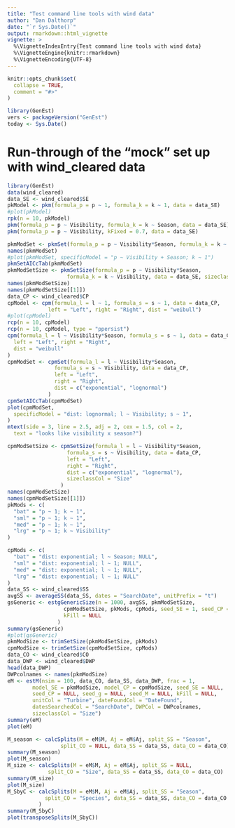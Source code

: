 ```yaml
---
title: "Test command line tools with wind data"
author: "Dan Dalthorp"
date: "`r Sys.Date()`"
output: rmarkdown::html_vignette
vignette: >
  %\VignetteIndexEntry{Test command line tools with wind data}
  %\VignetteEngine{knitr::rmarkdown}
  %\VignetteEncoding{UTF-8}
---
```


```r
knitr::opts_chunk$set(
  collapse = TRUE,
  comment = "#>"
)
```

```r
library(GenEst)
vers <- packageVersion("GenEst")
today <- Sys.Date()
```
# Run-through of the "mock" set up with wind_cleared data

```r
library(GenEst)
data(wind_cleared)
data_SE <- wind_cleared$SE
pkModel <- pkm(formula_p = p ~ 1, formula_k = k ~ 1, data = data_SE)
#plot(pkModel)
rpk(n = 10, pkModel)
pkm(formula_p = p ~ Visibility, formula_k = k ~ Season, data = data_SE)
pkm(formula_p = p ~ Visibility, kFixed = 0.7, data = data_SE)

pkmModSet <- pkmSet(formula_p = p ~ Visibility*Season, formula_k = k ~ Visibility, data = data_SE)
names(pkmModSet)
#plot(pkmModSet, specificModel = "p ~ Visibility + Season; k ~ 1")
pkmSetAICcTab(pkmModSet)
pkmModSetSize <- pkmSetSize(formula_p = p ~ Visibility*Season,
                   formula_k = k ~ Visibility, data = data_SE, sizeclassCol = "Size")
names(pkmModSetSize)
names(pkmModSetSize[[1]])
data_CP <- wind_cleared$CP
cpModel <- cpm(formula_l = l ~ 1, formula_s = s ~ 1, data = data_CP,
             left = "Left", right = "Right", dist = "weibull")
#plot(cpModel)
rcp(n = 10, cpModel)
rcp(n = 10, cpModel, type = "ppersist")
cpm(formula_l = l ~ Visibility*Season, formula_s = s ~ 1, data = data_CP,
  left = "Left", right = "Right",
  dist = "weibull"
)
cpmModSet <- cpmSet(formula_l = l ~ Visibility*Season,
               formula_s = s ~ Visibility, data = data_CP,
               left = "Left",
               right = "Right",
               dist = c("exponential", "lognormal")
             )
cpmSetAICcTab(cpmModSet)
plot(cpmModSet,
  specificModel = "dist: lognormal; l ~ Visibility; s ~ 1",
)
mtext(side = 3, line = 2.5, adj = 2, cex = 1.5, col = 2,
  text = "looks like visibility x season?")

cpmModSetSize <- cpmSetSize(formula_l = l ~ Visibility*Season,
                   formula_s = s ~ Visibility, data = data_CP,
                   left = "Left",
                   right = "Right",
                   dist = c("exponential", "lognormal"),
                   sizeclassCol = "Size"
                 )
names(cpmModSetSize)
names(cpmModSetSize[[1]])
pkMods <- c(
  "bat" = "p ~ 1; k ~ 1",
  "sml" = "p ~ 1; k ~ 1",
  "med" = "p ~ 1; k ~ 1",
  "lrg" = "p ~ 1; k ~ Visibility"
)

cpMods <- c(
  "bat" = "dist: exponential; l ~ Season; NULL",
  "sml" = "dist: exponential; l ~ 1; NULL",
  "med" = "dist: exponential; l ~ 1; NULL",
  "lrg" = "dist: exponential; l ~ 1; NULL"
)
data_SS <- wind_cleared$SS
avgSS <- averageSS(data_SS, dates = "SearchDate", unitPrefix = "t")
gsGeneric <- estgGenericSize(n = 1000, avgSS, pkmModSetSize, 
                  cpmModSetSize, pkMods, cpMods, seed_SE = 1, seed_CP = 1,
                  kFill = NULL
                )
summary(gsGeneric)
#plot(gsGeneric)
pkmModSize <- trimSetSize(pkmModSetSize, pkMods)
cpmModSize <- trimSetSize(cpmModSetSize, cpMods)
data_CO <- wind_cleared$CO
data_DWP <- wind_cleared$DWP
head(data_DWP)
DWPcolnames <- names(pkmModSize)
eM <- estM(nsim = 100, data_CO, data_SS, data_DWP, frac = 1,
        model_SE = pkmModSize, model_CP = cpmModSize, seed_SE = NULL, 
        seed_CP = NULL, seed_g = NULL, seed_M = NULL, kFill = NULL,  
        unitCol = "Turbine", dateFoundCol = "DateFound",
        datesSearchedCol = "SearchDate", DWPCol = DWPcolnames,
        sizeclassCol = "Size")
summary(eM)
plot(eM)

M_season <- calcSplits(M = eM$M, Aj = eM$Aj, split_SS = "Season",
                 split_CO = NULL, data_SS = data_SS, data_CO = data_CO)
summary(M_season)
plot(M_season)
M_size <- calcSplits(M = eM$M, Aj = eM$Aj, split_SS = NULL,
             split_CO = "Size", data_SS = data_SS, data_CO = data_CO)
summary(M_size)
plot(M_size)
M_SbyC <- calcSplits(M = eM$M, Aj = eM$Aj, split_SS = "Season",
            split_CO = "Species", data_SS = data_SS, data_CO = data_CO
          )
summary(M_SbyC)
plot(transposeSplits(M_SbyC))
```